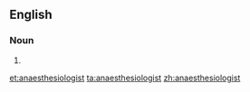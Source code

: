 ==English==

===Noun===
{{en-noun}}

# {{alternative spelling of|anesthesiologist}}

[[et:anaesthesiologist]]
[[ta:anaesthesiologist]]
[[zh:anaesthesiologist]]